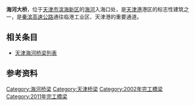 {{Unreferenced|time=2021-06-26T15:06:13+00:00}}
'''海河大桥'''，位于[[天津市|天津市]][[滨海新区|滨海新区]]的[[海河|海河]]入海口处，是[[天津港|天津港]]港区的标志性建筑之一，是[[秦滨高速公路|秦滨高速公路]]通往临港工业区、天津港的重要通道。

== 相关条目 ==
*[[天津海河桥梁列表|天津海河桥梁列表]]
== 参考资料 ==
{{Reflist}}

{{天津桥隧}}
{{天津海河桥梁}}

[[Category:海河桥梁|Category:海河桥梁]]
[[Category:天津桥梁|Category:天津桥梁]]
[[Category:2002年完工橋梁|Category:2002年完工橋梁]]
[[Category:2011年完工橋梁|Category:2011年完工橋梁]]